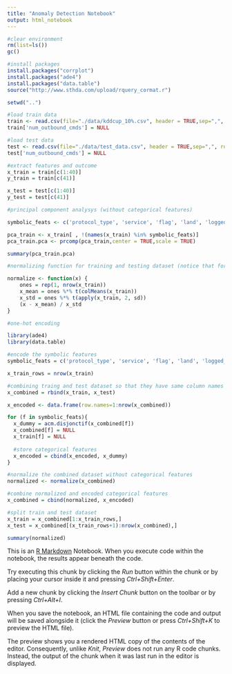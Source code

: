 ```yaml
---
title: "Anomaly Detection Notebook"
output: html_notebook
---
```

```r
#clear environment
rm(list=ls())
gc()
```

```r
#install packages
install.packages("corrplot")
install.packages("ade4")
install.packages("data.table")
source("http://www.sthda.com/upload/rquery_cormat.r")
```

```r
setwd("..")

#load train data
train <- read.csv(file="./data/kddcup_10%.csv", header = TRUE,sep=",", row.names= NULL)
train['num_outbound_cmds'] = NULL

#load test data
test <- read.csv(file="./data/test_data.csv", header = TRUE,sep=",", row.names= NULL)
test['num_outbound_cmds'] = NULL
```
```r
#extract features and outcome
x_train = train[c(1:40)]
y_train = train[c(41)]

x_test = test[c(1:40)]
y_test = test[c(41)]

```

```r
#principal component analysys (without categorical features)

symbolic_feats <- c('protocol_type', 'service', 'flag', 'land', 'logged_in', 'is_host_login', 'is_guest_login')

pca_train <- x_train[ , !(names(x_train) %in% symbolic_feats)]
pca_train.pca <- prcomp(pca_train,center = TRUE,scale = TRUE)

summary(pca_train.pca)
```



```r
#normalizing function for training and testing dataset (notice that for both dataset characteristics of x_train are used)

normalize <- function(x) {
    ones = rep(1, nrow(x_train))
    x_mean = ones %*% t(colMeans(x_train))
    x_std = ones %*% t(apply(x_train, 2, sd))
    (x - x_mean) / x_std
}

```

```r
#one-hot encoding

library(ade4)
library(data.table)

#encode the symbolic features
symbolic_feats = c('protocol_type', 'service', 'flag', 'land', 'logged_in', 'is_host_login', 'is_guest_login')

x_train_rows = nrow(x_train)

#combining traing and test dataset so that they have same column names after one-hot encoding
x_combined = rbind(x_train, x_test)

x_encoded <- data.frame(row.names=1:nrow(x_combined))

for (f in symbolic_feats){
  x_dummy = acm.disjonctif(x_combined[f])
  x_combined[f] = NULL
  x_train[f] = NULL
  
  #store categorical features
  x_encoded = cbind(x_encoded, x_dummy)
}

#normalize the combined dataset without categorical features
normalized <- normalize(x_combined)

#combine normalized and encoded categorical features
x_combined = cbind(normalized, x_encoded)

#split train and test dataset
x_train = x_combined[1:x_train_rows,]
x_test = x_combined[(x_train_rows+1):nrow(x_combined),]


```

```r
summary(normalized)
```

This is an [R Markdown](http://rmarkdown.rstudio.com) Notebook. When you execute code within the notebook, the results appear beneath the code. 

Try executing this chunk by clicking the *Run* button within the chunk or by placing your cursor inside it and pressing *Ctrl+Shift+Enter*. 

Add a new chunk by clicking the *Insert Chunk* button on the toolbar or by pressing *Ctrl+Alt+I*.

When you save the notebook, an HTML file containing the code and output will be saved alongside it (click the *Preview* button or press *Ctrl+Shift+K* to preview the HTML file).

The preview shows you a rendered HTML copy of the contents of the editor. Consequently, unlike *Knit*, *Preview* does not run any R code chunks. Instead, the output of the chunk when it was last run in the editor is displayed.

